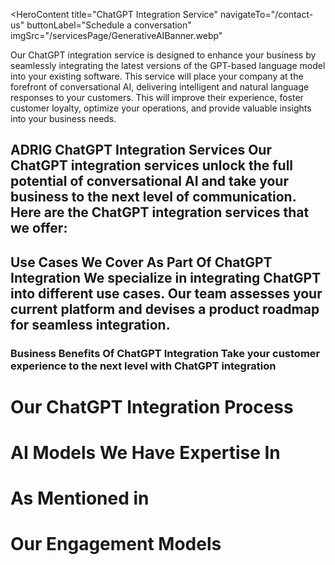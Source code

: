 <HeroContent
  title="ChatGPT Integration Service"
  navigateTo="/contact-us"
  buttonLabel="Schedule a conversation"
  imgSrc="/servicesPage/GenerativeAIBanner.webp"
>
  Our ChatGPT integration service is designed to enhance your business by
  seamlessly integrating the latest versions of the GPT-based language model
  into your existing software. This service will place your company at the
  forefront of conversational AI, delivering intelligent and natural language
  responses to your customers. This will improve their experience, foster
  customer loyalty, optimize your operations, and provide valuable insights into
  your business needs.
</HeroContent>

<ClientCompaniesComponent />

<CountUpAnimationContainer />

## ADRIG ChatGPT Integration Services Our ChatGPT integration services unlock the full potential of conversational AI and take your business to the next level of communication. Here are the ChatGPT integration services that we offer:

<section className="grid grid-cols-2 gap-10 w-full py-16">
  <section className="w-full col-span-1 cursor-pointer">
    <ServiceCard
      service={{
        id: 1,
        image: "/servicesPage/ChatGPTConsultingServiceicon.svg",
        title: "ChatGPT Consulting Service",
        description:
          "Our AI consulting services leverage the capabilities of ChatGPT models to address a variety of natural language processing problems. We offer the expertise and direction necessary to seamlessly integrate ChatGPT into your software and enhance your customer experience.",
        urlPath: "",
      }}
    />
  </section>
  <section className="w-full col-span-1 cursor-pointer">
    <ServiceCard
      service={{
        id: 2,
        image: "/servicesPage/GPT3.5APIIntegrationicon.svg",
        title: "GPT3.5 API Integration",
        description:
          "Our AI consulting services leverage the capabilities of ChatGPT models to address a variety of natural language processing problems. We offer the expertise and direction necessary to seamlessly integrate ChatGPT into your software and enhance your customer experience.",
        urlPath: "",
      }}
    />
  </section>
  <section className="w-full col-span-1 cursor-pointer">
    <ServiceCard
      service={{
        id: 3,
        image: "/servicesPage/GPTApplicationDevelopmentServicesicon.svg",
        title: "GPT Application Development Services",
        description:
          "Our team of skilled professionals can assist you in leveraging the capabilities of ChatGPT to develop native or cross-platform applications that provide an improved user experience, allowing your business to stay at the forefront of the constantly changing technological landscape.",
        urlPath: "",
      }}
    />
  </section>
  <section className="w-full col-span-1 cursor-pointer">
    <ServiceCard
      service={{
        id: 4,
        image: "/servicesPage/IntegrateGPTintoYourExistingProducticon.svg",
        title: "Integrate GPT into Your Existing Product",
        description:
          "Incorporate GPT into Your Current Offerings our seasoned AI integration specialists can effortlessly embed ChatGPT APIs into your existing applications or websites, augmenting their capabilities and improving the user experience.",
        urlPath: "",
      }}
    />
  </section>
  <section className="w-full col-span-1 cursor-pointer">
    <ServiceCard
      service={{
        id: 5,
        image: "/servicesPage/CustomApplicationDevelopmentwithChatGPTicon.svg",
        title: "Custom Application Development with ChatGPT",
        description:
          "We excel at crafting bespoke software solutions that cater precisely to your needs and preferences, leveraging the adaptable nature of GPT models. By fine-tuning these models to align with your unique requirements, we can deliver highly customized applications that maximize the effectiveness of your business operations.",
        urlPath: "",
      }}
    />
  </section>
  <section className="w-full col-span-1 cursor-pointer">
    <ServiceCard
      service={{
        id: 6,
        image: "/servicesPage/ChatbotIntegrationicon.svg",
        title: "Chatbot Integration",
        description:
          "Our team has expertise in developing GPT-based chatbots, leveraging a robust GPT language model to produce natural-sounding responses for your customers. This results in enhanced customer satisfaction and reduced workload for your business. This solution allows you to hire fewer staff and enables your team to use their time more effectively.",
        urlPath: "",
      }}
    />
  </section>
</section>

## Use Cases We Cover As Part Of ChatGPT Integration We specialize in integrating ChatGPT into different use cases. Our team assesses your current platform and devises a product roadmap for seamless integration.

<section className="grid grid-cols-2 gap-10 w-full py-16">
  <section className="w-full col-span-1 cursor-pointer">
    <ServiceCard
      service={{
        id: 1,
        image: "/servicesPage/commerceSupporticon.svg",
        title: "E-commerce Support",
        description:
          "Integrating ChatGPT into e-commerce platforms can enhance the customer experience by offering conversational features that function as a virtual shopping assistant, customer service representative, and order monitoring system. ChatGPT-powered chatbots can respond to inquiries, offer product suggestions, and address immediate concerns, which allows human agents to concentrate on more intricate tasks. This can lead to increased customer engagement and satisfaction, ultimately benefiting the business outcomes of e-commerce companies.",
        urlPath: "",
      }}
    />
  </section>
  <section className="w-full col-span-1 cursor-pointer">
    <ServiceCard
      service={{
        id: 2,
        image: "/servicesPage/ImprovedLearningExperienceicon.svg",
        title: "Improved Learning Experience",
        description:
          "The integration of ChatGPT in the educational setting enhances the learning experience for students. It serves as a virtual tutor, offering conversational capabilities to provide personalized guidance and feedback on various academic tasks, such as homework, projects, and exams, as well as course registration and scheduling. Chatbots can answer questions and offer explanations, enabling students to learn independently. Additionally, these chatbots can handle routine inquiries, allowing faculty and staff to concentrate on more complex tasks. This increased student engagement and satisfaction ultimately leads to improved learning outcomes for educational institutions.",
      }}
    />
  </section>
  <section className="w-full col-span-1 cursor-pointer">
    <ServiceCard
      service={{
        id: 3,
        image: "/servicesPage/HealthcareAssistanceicon.svg",
        title: "Healthcare Assistants",
        description:
          "Integration of ChatGPT in the healthcare sector enhances patient care by offering conversational abilities as a virtual assistant. This allows patients to receive personalized guidance on their medical issues, treatments, and medications, ultimately leading to greater patient satisfaction with the services provided. Chatbots can respond to queries, schedule appointments, and send reminders, thereby improving patient engagement and adherence to treatment plans, as well as addressing insurance-related inquiries and billing matters..",
        urlPath: "",
      }}
    />
  </section>
  <section className="w-full col-span-1 cursor-pointer">
    <ServiceCard
      service={{
        id: 4,
        image: "/servicesPage/ContentCreationicon.svg",
        title: "Content Creation",
        description:
          "Content Generation ChatGPT can be utilized to produce content for blogs, articles, and social media platforms. The AI system can be trained on a particular topic or subject matter and swiftly and effectively generate high-quality content, assisting content creators in saving time and resources while ensuring that their content is of high quality and relevant to their target audience.",
        urlPath: "",
      }}
    />
  </section>
  <section className="w-full col-span-1 cursor-pointer">
    <ServiceCard
      service={{
        id: 5,
        image: "/servicesPage/CompetitorAnalysisicon.svg",
        title: "Competitor Analysis",
        description:
          "By incorporating ChatGPT into your software, you can collect and analyze substantial volumes of market trends and competitor data, empowering you to make informed decisions and adapt your approach accordingly. This provides you with valuable insights, allowing you to stay ahead of the competition and maintain a strong position within your industry.",
        urlPath: "",
      }}
    />
  </section>
  <section className="w-full col-span-1 cursor-pointer">
    <ServiceCard
      service={{
        id: 6,
        image: "/servicesPage/PersonalizedMarketingicon.svg",
        title: "Personalized Marketing",
        description:
          "Personalized marketing refers to the use of customer data analysis, such as that provided by ChatGPT, to understand individual customer preferences and behaviors. This allows businesses to develop targeted marketing campaigns that cater to the specific needs and interests of each customer, resulting in increased customer engagement and higher conversion rates.",
        urlPath: "",
      }}
    />
  </section>
</section>

### Business Benefits Of ChatGPT Integration Take your customer experience to the next level with ChatGPT integration

<section className="grid grid-cols-2 gap-10 w-full py-16">
  <section className="w-full col-span-1 cursor-pointer">
    <ServiceCard
      service={{
        id: 1,
        image: "/servicesPage/IncreasedEfficiencyicon.svg",
        title: "Increased Efficiency",
        description:
          "Integrating ChatGPT can boost efficiency by automating repetitive tasks, allowing you to dedicate more time to higher-priority work and improving overall business productivity. ChatGPT can automate various internal processes across diverse industries.",
        urlPath: "",
      }}
    />
  </section>
  <section className="w-full col-span-1 cursor-pointer">
    <ServiceCard
      service={{
        id: 2,
        image: "/servicesPage/CustomerServiceAutomationicon.svg",
        title: "Customer Service Automation",
        description:
          "Your company can take advantage of the highly precise and effective responses provided by the ChatGPT-integrated chatbot, which can save you both time and money. These chatbots are capable of generating remarkably human-like responses, allowing them to address customer inquiries promptly and offer customized suggestions, regardless of the specific industry you operate in.",
        urlPath: "",
      }}
    />
  </section>
  <section className="w-full col-span-1 cursor-pointer">
    <ServiceCard
      service={{
        id: 3,
        image: "/servicesPage/.svg",
        title: "Amplified Marketing and Sales Efforts",
        description:
          "Incorporating ChatGPT into your current marketing and sales platforms, such as software, apps, or websites, can improve your ability to generate and qualify leads, as well as create personalized communication. This can also simplify the process of converting leads into paying customers for your organization..",
        urlPath: "",
      }}
    />
  </section>
  <section className="w-full col-span-1 cursor-pointer">
    <ServiceCard
      service={{
        id: 4,
        image: "/servicesPage/AmplifiedMarketingandSalesEffortsicon1.svg",
        title: "Streamlined User Interaction",
        description:
          "Integrating ChatGPT can help you analyze customer feedback and reviews to gain insights into your target audience's preferences and needs. This information can be used to refine your business strategy and enhance overall customer satisfaction. Additionally, it can assist in identifying trends and behavior patterns, enabling you to become a leader in your industry.",
        urlPath: "",
      }}
    />
  </section>
  <section className="w-full col-span-1 cursor-pointer">
    <ServiceCard
      service={{
        id: 5,
        image: "/servicesPage/Costeffectivenessicon.svg",
        title: "Cost-effectiveness",
        description:
          "Incorporating ChatGPT can streamline operations by automating repetitive and time-intensive tasks, reducing the need for a large workforce. As a result, your business can optimize its resources, dedicating more time and funds toward growth and development while cutting down on unnecessary expenditures.",
        urlPath: "",
      }}
    />
  </section>
  <section className="w-full col-span-1 cursor-pointer">
    <ServiceCard
      service={{
        id: 6,
        image: "/servicesPage/Scalabilityicon.svg",
        title: "Scalability",
        description:
          "The recent widespread adoption of GPT-3 by both individuals and organizations has created immense potential for managing large numbers of user requests and expanding operations. Although there is still significant room for improvement, it is clear that advancements in this technology will be a driving force behind the growth and development of contemporary businesses.",
        urlPath: "",
      }}
    />
  </section>
</section>

# Our ChatGPT Integration Process

<section className="grid grid-cols-2 gap-10 w-full py-16">
  <section className="w-full col-span-1 cursor-pointer">
    <ServiceCard
      service={{
        id: 1,
        image: "/servicesPage/Discoveryicon.svg",
        title: "Discovery",
        description:
          "We arrange a meeting to discuss your concept and vision for your product. Throughout this discussion, we'll explore your needs and preferences, identifying the features and design components you wish to have in your final product. Our professionals will then suggest an overall project strategy that corresponds with your timeline and financial requirements, guaranteeing we develop a solution that fulfills all your aims and objectives.",
        urlPath: "",
      }}
    />
  </section>
  <section className="w-full col-span-1 cursor-pointer">
    <ServiceCard
      service={{
        id: 2,
        image: "/servicesPage/Estimationicon.svg",
        title: "Estimation",
        description:
          "We carefully examine the particular details of your project, considering all the specifics and needs, enabling us to provide you with a thorough assessment of the cost, time, and resources necessary to complete the project successfully. We then assign a dedicated client success representative who will collaborate closely with you and your stakeholders to discuss the estimate in depth, guaranteeing that everyone is aligned and that all project components are well-understood.",
        urlPath: "",
      }}
    />
  </section>
  <section className="w-full col-span-1 cursor-pointer">
    <ServiceCard
      service={{
        id: 3,
        image: "/servicesPage/Agreementicon.svg",
        title: "Agreement",
        description:
          "Once the estimate has been examined and talked over with you and your stakeholders, we then finalize it into a detailed scope of work that reflects your feedback and any changes to the project parameters that have been requested. From this scope of work, our team develops timelines that include important milestones, providing you with a clear view of our progress throughout the project's implementation, ensuring that everyone is aware of the project's status and that we stay on track to deliver a high-quality final product that meets all of your requirements.",
        urlPath: "",
      }}
    />
  </section>
  <section className="w-full col-span-1 cursor-pointer">
    <ServiceCard
      service={{
        id: 4,
        image: "/servicesPage/Integrationicon.svg",
        title: "Integration",
        description:
          "The AI experts at our company start working on your project by using OpenAI and your platform's code as necessary. We then establish testing environments and create prototype demonstrations to ensure that the project advances in line with your specifications and that any potential problems are identified and resolved early on. This enables us to provide you with a highly tailored and efficient final product that fulfills your distinct needs and requirements.",
        urlPath: "",
      }}
    />
  </section>
  <section className="w-full col-span-1 cursor-pointer">
    <ServiceCard
      service={{
        id: 5,
        image: "/servicesPage/QATestingicon.svg",
        title: "QA Testing",
        description:
          "The company ensures a high level of customer satisfaction by employing cutting-edge testing and quality assurance techniques. Their team of specialized QA engineers performs comprehensive testing on your product to guarantee that all integrations operate as expected. They utilize advanced tools and approaches to detect and resolve any problems early in the development phase, thereby reducing delays and ensuring that your product meets the highest standards.",
        urlPath: "",
      }}
    />
  </section>
</section>

# AI Models We Have Expertise In

# As Mentioned in

<ClientCompaniesComponent />

# Our Engagement Models
